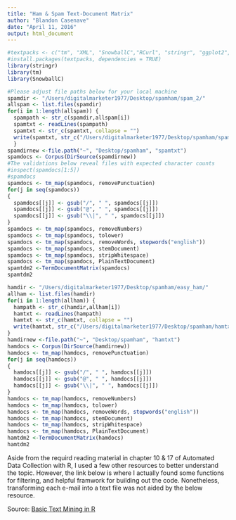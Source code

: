 ```yaml
---
title: "Ham & Spam Text-Document Matrix"
author: "Blandon Casenave"
date: "April 11, 2016"
output: html_document
---
```


```r
#textpacks <- c("tm", "XML", "SnowballC","RCurl", "stringr", "ggplot2", "wordcloud", "cluster", "igraph")
#install.packages(textpacks, dependencies = TRUE)
library(stringr)
library(tm)
library(SnowballC)

#Please adjust file paths below for your local machine
spamdir <- "/Users/digitalmarketer1977/Desktop/spamham/spam_2/"
allspam <- list.files(spamdir)
for(i in 1:length(allspam)) {
  spampath <- str_c(spamdir,allspam[i])
  spamtxt <- readLines(spampath)
  spamtxt <- str_c(spamtxt, collapse = "")
  write(spamtxt, str_c("/Users/digitalmarketer1977/Desktop/spamham/spamtxt/", i, ".txt"))
  }
spamdirnew <-file.path("~", "Desktop/spamham", "spamtxt")
spamdocs <- Corpus(DirSource(spamdirnew))
#The validations below reveal files with expected character counts
#inspect(spamdocs[1:5])
#spamdocs
spamdocs <- tm_map(spamdocs, removePunctuation)
for(j in seq(spamdocs))   
{   
  spamdocs[[j]] <- gsub("/", " ", spamdocs[[j]])   
  spamdocs[[j]] <- gsub("@", " ", spamdocs[[j]])   
  spamdocs[[j]] <- gsub("\\|", " ", spamdocs[[j]])   
} 
spamdocs <- tm_map(spamdocs, removeNumbers)
spamdocs <- tm_map(spamdocs, tolower)
spamdocs <- tm_map(spamdocs, removeWords, stopwords("english"))
spamdocs <- tm_map(spamdocs, stemDocument)
spamdocs <- tm_map(spamdocs, stripWhitespace)
spamdocs <- tm_map(spamdocs, PlainTextDocument)
spamtdm2 <-TermDocumentMatrix(spamdocs)
spamtdm2

hamdir <- "/Users/digitalmarketer1977/Desktop/spamham/easy_ham/"
allham <- list.files(hamdir)
for(i in 1:length(allham)) {
  hampath <- str_c(hamdir,allham[i])
  hamtxt <- readLines(hampath)
  hamtxt <- str_c(hamtxt, collapse = "")
  write(hamtxt, str_c("/Users/digitalmarketer1977/Desktop/spamham/hamtxt/", i, ".txt"))
}
hamdirnew <-file.path("~", "Desktop/spamham", "hamtxt")
hamdocs <- Corpus(DirSource(hamdirnew))
hamdocs <- tm_map(hamdocs, removePunctuation)
for(j in seq(hamdocs))   
{   
  hamdocs[[j]] <- gsub("/", " ", hamdocs[[j]])   
  hamdocs[[j]] <- gsub("@", " ", hamdocs[[j]])   
  hamdocs[[j]] <- gsub("\\|", " ", hamdocs[[j]])   
} 
hamdocs <- tm_map(hamdocs, removeNumbers)
hamdocs <- tm_map(hamdocs, tolower)
hamdocs <- tm_map(hamdocs, removeWords, stopwords("english"))
hamdocs <- tm_map(hamdocs, stemDocument)
hamdocs <- tm_map(hamdocs, stripWhitespace)
hamdocs <- tm_map(hamdocs, PlainTextDocument)
hamtdm2 <-TermDocumentMatrix(hamdocs)
hamtdm2
```

Aside from the requird reading material in chapter 10 & 17 of Automated Data Collection with R, I used a few other resources to better understand the topic.  However, the link below is where I actually found some functions for filtering, and helpful framwork for building out the code.  Nonetheless, transforming each e-mail into a text file was not aided by the below resource.

Source: <a href=https://rstudio-pubs-static.s3.amazonaws.com/31867_8236987cf0a8444e962ccd2aec46d9c3.html>Basic Text Mining in R</a>
